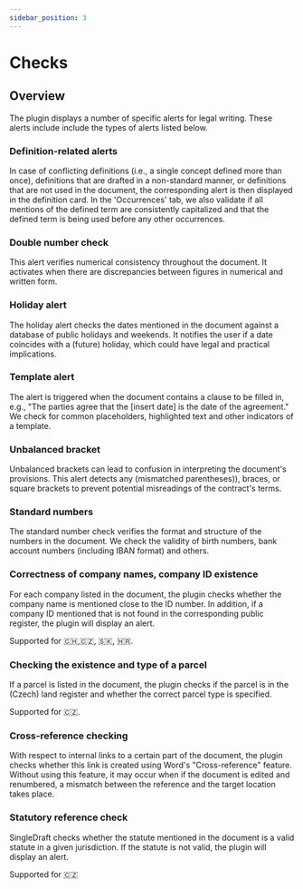 ```yaml
---
sidebar_position: 3
---
```


# Checks

## Overview

The plugin displays a number of specific alerts for legal writing. These alerts include
include the types of alerts listed below.

### Definition-related alerts

In case of conflicting definitions (i.e., a single concept defined more than once),
definitions that are drafted in a non-standard manner, or definitions that are not used
in the document, the corresponding alert is then displayed in the definition card.
In the 'Occurrences' tab, we also validate if all mentions of the defined term are
consistently capitalized and that the defined term is being used before any other
occurrences.

### Double number check

This alert verifies numerical consistency throughout the document. It activates when
there are discrepancies between figures in numerical and written form.

### Holiday alert

The holiday alert checks the dates mentioned in the document against a database of
public holidays and weekends. It notifies the user if a date coincides with a (future)
holiday, which could have legal and practical implications.

### Template alert

The alert is triggered when the document contains a clause to be filled in, e.g., "The
parties agree that the [insert date] is the date of the agreement." We check for
common placeholders, highlighted text and other indicators of a template.

### Unbalanced bracket

Unbalanced brackets can lead to confusion in interpreting the document's provisions.
This alert detects any (mismatched parentheses)), braces, or square brackets to prevent
potential misreadings of the contract's terms.

### Standard numbers

The standard number check verifies the format and structure of the numbers in the
document. We check the validity of birth numbers, bank account numbers (including IBAN
format) and others.

### Correctness of company names, company ID existence

For each company listed in the document, the plugin checks whether the company name is
mentioned close to the ID number. In addition, if a company ID mentioned that is not
found in the corresponding public register, the plugin will display an alert.

Supported for 🇨🇭,🇨🇿, 🇸🇰, 🇭🇷.

### Checking the existence and type of a parcel

If a parcel is listed in the document, the plugin checks if the parcel is in the
(Czech) land register and whether the correct parcel type is specified.

Supported for 🇨🇿.

### Cross-reference checking

With respect to internal links to a certain part of the document, the plugin checks
whether this link is created using Word's "Cross-reference" feature. Without using this
feature, it may occur when if the document is edited and renumbered, a mismatch between
the reference and the target location takes place.

### Statutory reference check

SingleDraft checks whether the statute mentioned in the document is a valid statute in
a given jurisdiction. If the statute is not valid, the plugin will display an alert.

Supported for 🇨🇿
